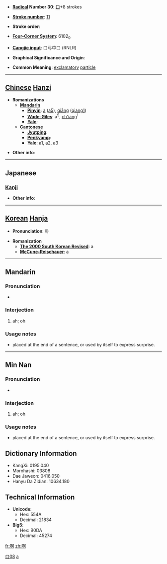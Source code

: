 * '''[[Wiktionary:Chinese radical index| Radical]] Number 30''': [[Wiktionary:Chinese radical index 口|口]]+8 strokes

* '''[[Wiktionary:Chinese total strokes index|Stroke number]]''': [[Wiktionary:Chinese total strokes index 11|11]]

* '''Stroke order''': 

* '''[[Wiktionary:Chinese four corner index|Four-Corner System]]''': 6102<sub>0</sub>

* '''[[Wiktionary:Chinese Cangjie index|Cangjie input]]''': 口弓中口 (RNLR)

* '''Graphical Significance and Origin''': 

* '''Common Meaning''': [[exclamatory]] [[particle]]

----

== [[Chinese]] [[Hanzi]] ==

* '''Romanizations'''
** '''[[Mandarin]]'''
*** '''[[Pinyin]]''': [[a]] ([[a5]]), [[qiāng]] ([[qiang1]])
*** '''[[Wade-Giles]]''': a<sup>5</sup>, [[ch'iang]]<sup>1</sup>
*** '''[[Yale]]''': 
** '''[[Cantonese]]'''
*** '''[[Jyutping]]''':
*** '''[[Penkyamp]]''': 
*** '''[[Yale]]''': [[a1]], [[a2]], [[a3]]

* '''Other info''': 

----

==Japanese==
===[[Kanji]]===
{{kanji|on readings=[[あ]] (a)
|kun readings=[[こえ]] (koe)
}}

* '''Other info''':  

----

== [[Korean]] [[Hanja]] ==

* '''Pronunciation''': 아

* '''Romanization'''
** '''[[The 2000 South Korean Revised Romanization|The 2000 South Korean Revised]]''': a
** '''[[McCune-Reischauer]]''': a

----

==Mandarin==
{{zh-hanzi|{{zh-lookup|{{PAGENAME}}}}}}
===Pronunciation===
*{{IPA|[ a ]}}

===Interjection===
{{cmn-inter|ts|pin=a|pint=a|rs=口08}}

# ah; oh

===Usage notes===
*placed at the end of a sentence, or used by itself to express surprise.

[[Category:zh-tw:Beginning Mandarin|口08{{PAGENAME}}]]
[[Category:zh-cn:Beginning Mandarin|a]]

----

==Min Nan==
{{zh-hanzi|{{zh-lookup|{{PAGENAME}}}}}}
===Pronunciation===
*{{IPA|[ a ]}}

===Interjection===
{{nan-inter|ts|poj=a|pojt=a|rs=口08}}

# ah; oh

===Usage notes===
*placed at the end of a sentence, or used by itself to express surprise.

== Dictionary Information ==

* KangXi: 0195.040
* Morohashi: 03808
* Dae Jaweon: 0416.050
* Hanyu Da Zidian: 10634.180

== Technical Information ==

* '''Unicode''':
** Hex: 554A
** Decimal: 21834
* '''Big5''':
** Hex: B0DA
** Decimal: 45274

[[fr:啊]]
[[zh:啊]]